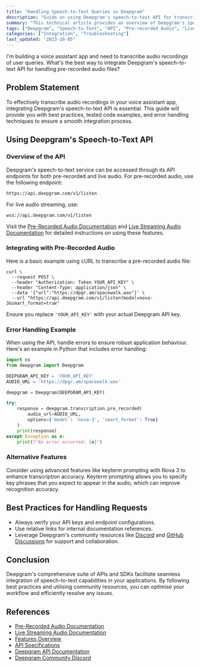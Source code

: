 ```yaml
---
title: "Handling Speech-to-Text Queries in Deepgram"
description: "Guide on using Deepgram's speech-to-text API for transcribing pre-recorded and live audio."
summary: "This technical article provides an overview of Deepgram's speech-to-text API and demonstrates how to effectively utilise its capabilities for transcribing pre-recorded audio files and live audio streams, covering the relevant API endpoints and developer resources."
tags: ["Deepgram", "Speech-to-Text", "API", "Pre-recorded Audio", "Live Streaming"]
categories: ["Integration", "Troubleshooting"]
last_updated: "2023-10-05"
---
```


<CommunityQuestion>I'm building a voice assistant app and need to transcribe audio recordings of user queries. What's the best way to integrate Deepgram's speech-to-text API for handling pre-recorded audio files?</CommunityQuestion>

## Problem Statement

To effectively transcribe audio recordings in your voice assistant app, integrating Deepgram's speech-to-text API is essential. This guide will provide you with best practices, tested code examples, and error handling techniques to ensure a smooth integration process.

## Using Deepgram's Speech-to-Text API

### Overview of the API

Deepgram's speech-to-text service can be accessed through its API endpoints for both pre-recorded and live audio. For pre-recorded audio, use the following endpoint:

```shell
https://api.deepgram.com/v1/listen
```

For live audio streaming, use:

```shell
wss://api.deepgram.com/v1/listen
```

Visit the [Pre-Recorded Audio Documentation](/docs/pre-recorded-audio) and [Live Streaming Audio Documentation](/docs/live-streaming-audio) for detailed instructions on using these features.

### Integrating with Pre-Recorded Audio

Here is a basic example using cURL to transcribe a pre-recorded audio file:

```shell
curl \
  --request POST \
  --header "Authorization: Token YOUR_API_KEY" \
  --header "Content-Type: application/json" \
  --data '{"url":"https://dpgr.am/spacewalk.wav"}' \
  --url "https://api.deepgram.com/v1/listen?model=nova-3&smart_format=true"
```

Ensure you replace `'YOUR_API_KEY'` with your actual Deepgram API key.

### Error Handling Example

When using the API, handle errors to ensure robust application behaviour. Here's an example in Python that includes error handling:

```python
import os
from deepgram import Deepgram

DEEPGRAM_API_KEY = 'YOUR_API_KEY'
AUDIO_URL = 'https://dpgr.am/spacewalk.wav'

deepgram = Deepgram(DEEPGRAM_API_KEY)

try:
    response = deepgram.transcription.pre_recorded(
        audio_url=AUDIO_URL,
        options={'model': 'nova-3', 'smart_format': True}
    )
    print(response)
except Exception as e:
    print(f"An error occurred: {e}")
```

### Alternative Features

Consider using advanced features like keyterm prompting with Nova 3 to enhance transcription accuracy. Keyterm prompting allows you to specify key phrases that you expect to appear in the audio, which can improve recognition accuracy.

## Best Practices for Handling Requests

- Always verify your API keys and endpoint configurations.
- Use relative links for internal documentation references.
- Leverage Deepgram's community resources like [Discord](https://discord.gg/deepgram) and [GitHub Discussions](https://github.com/deepgram/deepgram-js-sdk/discussions) for support and collaboration.

## Conclusion

Deepgram's comprehensive suite of APIs and SDKs facilitate seamless integration of speech-to-text capabilities in your applications. By following best practices and utilising community resources, you can optimise your workflow and efficiently resolve any issues.

## References

- [Pre-Recorded Audio Documentation](/docs/pre-recorded-audio)
- [Live Streaming Audio Documentation](/docs/live-streaming-audio)
- [Features Overview](/docs/features-overview)
- [API Specifications](/docs/api-specifications)
- [Deepgram API Documentation](/docs/getting-started-with-pre-recorded-audio)
- [Deepgram Community Discord](https://discord.gg/deepgram)